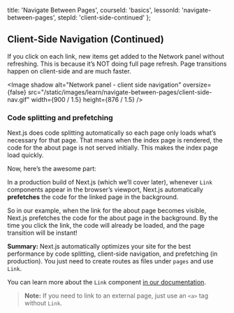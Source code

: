 
  title: 'Navigate Between Pages',
  courseId: 'basics',
  lessonId: 'navigate-between-pages',
  stepId: 'client-side-continued'
};

## Client-Side Navigation (Continued)

If you click on each link, new items get added to the Network panel without refreshing. This is because it’s NOT doing full page refresh. Page transitions happen on client-side and are much faster.

<Image
  shadow
  alt="Network panel - client side navigation"
  oversize={false}
  src="/static/images/learn/navigate-between-pages/client-side-nav.gif"
  width={900 / 1.5}
  height={876 / 1.5}
/>

### Code splitting and prefetching

Next.js does code splitting automatically so each page only loads what’s necessary for that page. That means when the index page is rendered, the code for the about page is not served initially. This makes the index page load quickly.

Now, here’s the awesome part:

In a production build of Next.js (which we’ll cover later), whenever `Link` components appear in the browser’s viewport, Next.js automatically **prefetches** the code for the linked page in the background.

So in our example, when the link for the about page becomes visible, Next.js prefetches the code for the about page in the background. By the time you click the link, the code will already be loaded, and the page transition will be instant!

**Summary:** Next.js automatically optimizes your site for the best performance by code splitting, client-side navigation, and prefetching (in production). You just need to create routes as files under `pages` and use `Link`.

You can learn more about the `Link` component [in our documentation](https://nextjs.org/docs/api-reference/next/link).

> **Note:** If you need to link to an external page, just use an `<a>` tag without `Link`.

